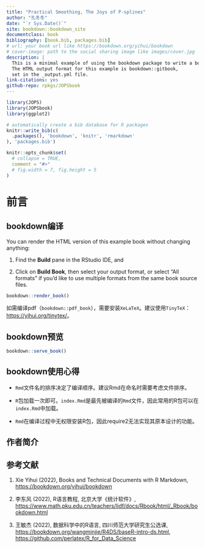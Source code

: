 ```yaml
--- 
title: "Practical Smoothing, The Joys of P-splines"
author: "孔冬冬"
date: "`r Sys.Date()`"
site: bookdown::bookdown_site
documentclass: book
bibliography: [book.bib, packages.bib]
# url: your book url like https://bookdown.org/yihui/bookdown
# cover-image: path to the social sharing image like images/cover.jpg
description: |
  This is a minimal example of using the bookdown package to write a book.
  The HTML output format for this example is bookdown::gitbook,
  set in the _output.yml file.
link-citations: yes
github-repo: rpkgs/JOPSbook
---
```


```r
library(JOPS)
library(JOPSbook)
library(ggplot2)

# automatically create a bib database for R packages
knitr::write_bib(c(
  .packages(), 'bookdown', 'knitr', 'rmarkdown'
), 'packages.bib')

knitr::opts_chunk$set(
  # collapse = TRUE,
  comment = "#>"
  # fig.width = 7, fig.height = 5
)
```

# 前言 {.unnumbered #Intro}

## bookdown编译 {.unnumbered #render}

You can render the HTML version of this example book without changing anything:

1. Find the **Build** pane in the RStudio IDE, and

1. Click on **Build Book**, then select your output format, or select "All formats" if you'd like to use multiple formats from the same book source files.

```r
bookdown::render_book()
```
如需编译pdf（`bookdown::pdf_book`），需要安装`XeLaTeX`。建议使用`TinyTeX`：<https://yihui.org/tinytex/>。


## bookdown预览 {.unnumbered #view}

```r
bookdown::serve_book()
```


## bookdown使用心得 {.unnumbered #thinking}

- `Rmd`文件名的排序决定了编译顺序。建议Rmd在命名时需要考虑文件排序。

- `R`包加载一次即可。`index.Rmd`是最先被编译的`Rmd`文件，因此常用的R包可以在`index.Rmd`中加载。

- `Rmd`在编译过程中无权限安装R包，因此require2无法实现其原本设计的功能。


## 作者简介 {.unnumbered #author}


## 参考文献 {.unnumbered #reference}

1. Xie Yihui (2022), Books and Technical Documents with R Markdown,
   <https://bookdown.org/yihui/bookdown>

2. 李东风 (2022), R语言教程, 北京大学《统计软件》,
   <https://www.math.pku.edu.cn/teachers/lidf/docs/Rbook/html/_Rbook/bookdown.html>

3. 王敏杰 (2022), 数据科学中的R语言, 四川师范大学研究生公选课,
   <https://bookdown.org/wangminjie/R4DS/baseR-intro-ds.html>, 
   <https://github.com/perlatex/R_for_Data_Science>
